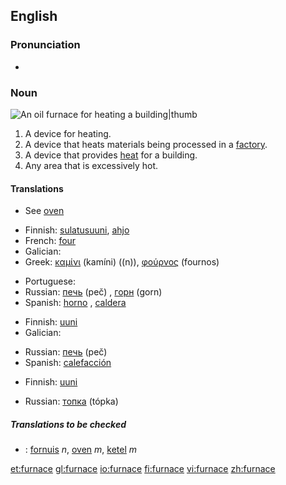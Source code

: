 ==English==

===Pronunciation===
*{{audio|en-us-furnace.ogg|Audio (US)}}

===Noun===
[[Image:Home_oil_furnace.jpg|An oil furnace for heating a building|thumb]]
{{en-noun}}

# A device for heating.
# A device that heats materials being processed in a [[factory]].
# A device that provides [[heat]] for a building.
# Any area that is excessively hot.

====Translations====
{{trans-top|device for heating}}
* See [[oven]]
{{trans-mid}}
{{trans-bottom}}

{{trans-top|device for heating in a factory, melting metals, etc}}
*Finnish: [[sulatusuuni]], [[ahjo]]
*French: [[four]] {{m}}
*Galician: {{trad|gl|forno}} {{m}}
*Greek: [[καμίνι]] (kamíni) ((n)), [[φούρνος]] (fournos) {{m}}
{{trans-mid}}
*Portuguese: {{trad|pt|forno}} {{m}}
*Russian: [[печь]] (peč) {{f}}, [[горн]] (gorn) {{m}}
*Spanish: [[horno]] {{m}}, [[caldera]] {{f}}
{{trans-bottom}}

{{trans-top|device for heating a building}}
*Finnish: [[uuni]]
*Galician: {{trad|gl|calefacción}} {{f}}
{{trans-mid}}
*Russian: [[печь]] (peč) {{f}}
*Spanish: [[calefacción]] {{f}}
{{trans-bottom}}

{{trans-top|hot area}}
*Finnish: [[uuni]]
{{trans-mid}}
*Russian: [[топка]] (tópka) {{f}}
{{trans-bottom}}

=====Translations to be checked=====
{{checktrans}}
*{{ttbc|Dutch}}: [[fornuis]] ''n'', [[oven]] ''m'', [[ketel]] ''m''

[[et:furnace]]
[[gl:furnace]]
[[io:furnace]]
[[fi:furnace]]
[[vi:furnace]]
[[zh:furnace]]